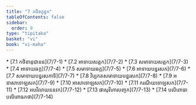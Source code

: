 ```yaml
---
title: "7 កថិនក្ខន្ធក"
tableOfContents: false
sidebar:
  order: 9
type: "tipitaka"
basket: "vi"
book: "vi-maha"
---
```



<DynamicBreadcrumb />



<TableOfContents book="vi-maha" section="7">
* [7.1 កថិនានុជានន](7/7-1)
* [7.2 អាទាយសត្តក](7/7-2)
* [7.3 សមាទាយសត្តក](7/7-3)
* [7.4 អាទាយឆក្ក](7/7-4)
* [7.5 សមាទាយឆក្ក](7/7-5)
* [7.6 អាទាយបន្នរសក](7/7-6)
* [7.7 សមាទាយបន្នរសកាទិ](7/7-7)
* [7.8 វិប្បកតសមាទាយបន្នរសក](7/7-8)
* [7.9 អនាសាទោឡសក](7/7-9)
* [7.10 អាសាទោឡសក](7/7-10)
* [7.11 ករណីយទោឡសក](7/7-11)
* [7.12 អបវិលាយននវក](7/7-12)
* [7.13 ផាសុវិហារបញ្ចក](7/7-13)
* [7.14 បលិពោធាបលិពោធកថា](7/7-14)
</TableOfContents>
